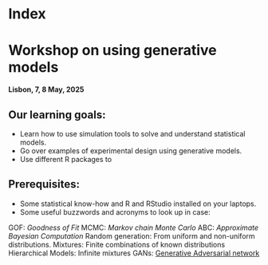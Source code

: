 # Index

# Workshop on using generative models

 **Lisbon, 7, 8 May, 2025**


## Our learning goals:

 - Learn how to use simulation tools to solve and understand statistical models.
 - Go over examples of experimental design using generative models.  
 - Use different R packages to 

## Prerequisites:

- Some statistical know-how and R and RStudio installed on your laptops.
- Some useful buzzwords and acronyms to look up in case: 

 GOF: *Goodness of Fit*
 MCMC: *Markov chain Monte Carlo*
 ABC: *Approximate Bayesian Computation*
 Random generation: From uniform and non-uniform distributions.
 Mixtures: Finite combinations of known distributions
 Hierarchical Models: Infinite mixtures
 GANs: [Generative Adversarial network](https://en.wikipedia.org/wiki/Generative_adversarial_network)



